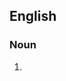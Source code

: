{{also|show-stoppers|show stoppers}}

==English==

===Noun===
{{head|en|noun plural form}}

# {{plural of|showstopper|lang=en}}